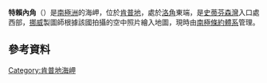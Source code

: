 {{coord|67|18|S|59|3|E|display=title}}

'''特賴內角'''（{{lang-en|Tryne Point}}）是[[南極洲|南極洲]]的海岬，位於[[肯普地|肯普地]]，處於[[洛角|洛角]]東端，是[[史蒂芬森灣|史蒂芬森灣]]入口處西部，[[挪威|挪威]]製圖師根據該國拍攝的空中照片繪入地圖，現時由[[南極條約體系|南極條約體系]]管理。

==參考資料==
{{usgs-gazetteer}}

{{DEFAULTSORT:Tryne Point}}
[[Category:肯普地海岬|Category:肯普地海岬]]


{{KempLand-geo-stub}}